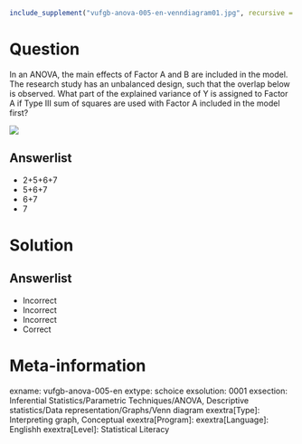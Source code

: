 ```{r, echo = FALSE, results = "hide"}
include_supplement("vufgb-anova-005-en-venndiagram01.jpg", recursive = TRUE)
```

Question
========

In an ANOVA, the main effects of Factor A and B are included in the model. The research study has an unbalanced design, such that the overlap below is observed. What part of the explained variance of Y is assigned to Factor A if Type III sum of squares are used with Factor A included in the model first?

![](vufgb-anova-005-en-venndiagram01.jpg)
  
Answerlist
----------
* 2+5+6+7
* 5+6+7
* 6+7
* 7


Solution
========

Answerlist
----------
* Incorrect
* Incorrect
* Incorrect
* Correct

Meta-information
================
exname: vufgb-anova-005-en
extype: schoice
exsolution: 0001
exsection: Inferential Statistics/Parametric Techniques/ANOVA, Descriptive statistics/Data representation/Graphs/Venn diagram
exextra[Type]: Interpreting graph, Conceptual
exextra[Program]: 
exextra[Language]: Englishh
exextra[Level]: Statistical Literacy